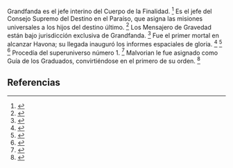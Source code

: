 Grandfanda es el jefe interino del Cuerpo de la Finalidad. <ref name="n0">{{lib|LU|112|7|13}}</ref> Es el jefe del Consejo Supremo del Destino en el Paraíso, que asigna las misiones universales a los hijos del destino último. <ref name="n1">{{lib|LU|31|10|9-10,20}}</ref> Los Mensajero de Gravedad están bajo jurisdicción exclusiva de Grandfanda. <ref name="n2">{{lib|LU|31|2|1}}</ref> Fue el primer mortal en alcanzar Havona; su llegada inauguró los informes espaciales de gloria. <ref name="n3">{{lib|LU|7|5|8}}</ref> <ref name="n4">{{lib|LU|24|6|4-8}}</ref> <ref name="n5">{{lib|LU|119|0|2}}</ref> Procedía del superuniverso número 1. <ref name="n6">{{lib|LU|24|6|8}}</ref> Malvorian le fue asignado como Guía de los Graduados, convirtiéndose en el primero de su orden. <ref name="n7">{{lib|LU|24|6|4-6}}</ref> 

== Referencias ==

<references/>

